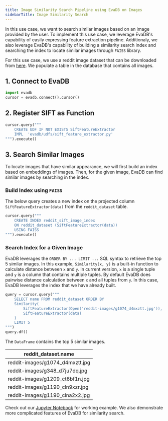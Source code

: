 ```yaml
---
title: Image Similarity Search Pipeline using EvaDB on Images
sidebarTitle: Image Similarity Search
---
```


In this use case, we want to search similar images based on an image provided by the user. 
To implement this use case, we leverage EvaDB's capability of easily expressing feature extraction pipeline.
Additionaly, we also leverage EvaDB's capability of building a similarity search index and searching the index to
locate similar images through ``FAISS`` library.

For this use case, we use a reddit image dataset that can be downloaded from [here](https://www.dropbox.com/scl/fo/fcj6ojmii0gw92zg3jb2s/h\?dl\=1\&rlkey\=j3kj1ox4yn5fhonw06v0pn7r9).
We populate a table in the database that contains all images.

## 1. Connect to EvaDB
```python
import evadb
cursor = evadb.connect().cursor()
```

## 2. Register SIFT as Function

```python
cursor.query("""
    CREATE UDF IF NOT EXISTS SiftFeatureExtractor
    IMPL  'evadb/udfs/sift_feature_extractor.py'
""").execute()
```

## 3. Search Similar Images
To locate images that have similar appearance, we will first build an index based on embeddings of images.
Then, for the given image, EvaDB can find similar images by searching in the index.

### Build Index using ``FAISS``

The below query creates a new index on the projected column ``SiftFeatureExtractor(data)`` from the ``reddit_dataset`` table.

```python
cursor.query("""
    CREATE INDEX reddit_sift_image_index 
    ON reddit_dataset (SiftFeatureExtractor(data)) 
    USING FAISS
""").execute()
```

### Search Index for a Given Image

EvaDB leverages the ``ORDER BY ... LIMIT ...`` SQL syntax to retrieve the top 5 similar images.
In this example, ``Similarity(x, y)`` is a built-in function to calculate distance between ``x`` and ``y``.
In current version, ``x`` is a single tuple and ``y`` is a column that contains multiple tuples.
By default EvaDB does pairwise distance calculation between ``x`` and all tuples from ``y``.
In this case, EvaDB leverages the index that we have already built.

```python
query = cursor.query("""
    SELECT name FROM reddit_dataset ORDER BY
    Similarity(
        SiftFeatureExtractor(Open('reddit-images/g1074_d4mxztt.jpg')),
        SiftFeatureExtractor(data)
    )
    LIMIT 5
""")
query.df()
```

The ``DataFrame`` contains the top 5 similar images.


|reddit_dataset.name              |      
|---------------------------------|
| reddit-images/g1074_d4mxztt.jpg |
| reddit-images/g348_d7ju7dq.jpg  |
| reddit-images/g1209_ct6bf1n.jpg |
| reddit-images/g1190_cln9xzr.jpg |
| reddit-images/g1190_clna2x2.jpg |

Check out our [Jupyter Notebook](https://github.com/georgia-tech-db/evadb/blob/master/tutorials/11-similarity-search-for-motif-mining.ipynb) for working example.
We also demonstrate more complicated features of EvaDB for similarity search.